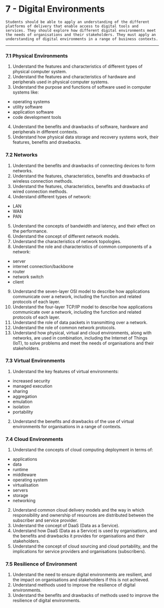 # 7 - Digital Environments

```
Students should be able to apply an understanding of the different platforms of delivery that enable access to digital tools and services. They should explore how different digital environments meet the needs of organisations and their stakeholders. They must apply an understanding of digital environments in a range of business contexts.
```

---

### 7.1 Physical Environments
1. Understand the features and characteristics of different types of physical computer system.
2. Understand the features and characteristics of hardware and peripherals used in physical computer systems.
3. Understand the purpose and functions of software used in computer systems like:
 - operating systems
 - utility software
 - application software
 - code development tools
4. Understand the benefits and drawbacks of software, hardware and peripherals in different contexts.
5. Understand how physical data storage and recovery systems work, their features, benefits and drawbacks.

### 7.2 Networks
1. Understand the benefits and drawbacks of connecting devices to form networks.
2. Understand the features, characteristics, benefits and drawbacks of wireless connection methods.
3. Understand the features, characteristics, benefits and drawbacks of wired connection methods.
4. Understand different types of network:
 - LAN
 - WAN
 - PAN
5. Understand the concepts of bandwidth and latency, and their effect on the performance.
6. Understand the concept of different network models.
7. Understand the characteristics of network topologies.
8. Understand the role and characteristics of common components of a network:
 - server
 - internet connection/backbone
 - router
 - network switch
 - client
9. Understand the seven-layer OSI model to describe how applications communicate over a network, including the function and related protocols of each layer.
10. Understand the four-layer TCP/IP model to describe how applications communicate over a network, including the function and related protocols of each layer.
11. Understand the role of data packets in transmitting over a network.
12. Understand the role of common network protocols.
13. Understand how physical, virtual and cloud environments, along with networks, are used in combination, including the Internet of Things (IoT), to solve problems and meet the needs of organisations and their stakeholders.

### 7.3 Virtual Environments
1. Understand the key features of virtual environments:
 - increased security
 - managed execution
 - sharing
 - aggregation
 - emulation
 - isolation
 - portability
2. Understand the benefits and drawbacks of the use of virtual environments for organisations in a range of contexts.

### 7.4 Cloud Environments
1. Understand the concepts of cloud computing deployment in terms of:
 - applications
 - data
 - runtime
 - middleware
 - operating system
 - virtualisation
 - servers
 - storage
 - networking
2. Understand common cloud delivery models and the way in which responsibility and ownership of resources are distributed between the subscriber and service provider.
3. Understand the concept of DaaS (Data as a Service).
4. Understand how DaaS (Data as a Service) is used by organisations, and the benefits and drawbacks it provides for organisations and their stakeholders.
5. Understand the concept of cloud sourcing and cloud portability, and the implications for service providers and organisations (subscribers).

### 7.5 Resilience of Environment
1. Understand the need to ensure digital environments are resilient, and the impact on organisations and stakeholders if this is not achieved.
2. Understand methods used to improve the resilience of digital environments.
3. Understand the benefits and drawbacks of methods used to improve the resilience of digital environments.
